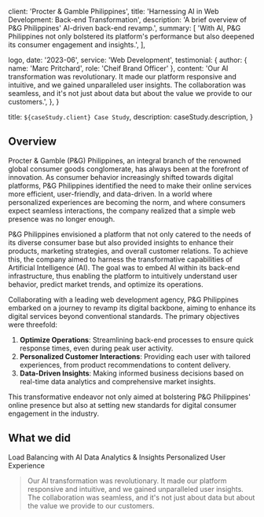
  client: 'Procter & Gamble Philippines',
  title: 'Harnessing AI in Web Development: Back-end Transformation',
  description:
    'A brief overview of P&G Philippines\' AI-driven back-end revamp.',
  summary: [
    'With AI, P&G Philippines not only bolstered its platform\'s performance but also deepened its consumer engagement and insights.',
 ],
 
 logo,
  date: '2023-06',
  service: 'Web Development',
  testimonial: {
    author: { name: 'Marc Pritchard', role: 'Cheif Brand Officer' },
    content:
      'Our AI transformation was revolutionary. It made our platform responsive and intuitive, and we gained unparalleled user insights. The collaboration was seamless, and it\'s not just about data but about the value we provide to our customers.',
  },
}

  title: `${caseStudy.client} Case Study`,
  description: caseStudy.description,
}

## Overview


Procter & Gamble (P&G) Philippines, an integral branch of the renowned global consumer goods conglomerate, has always been at the forefront of innovation. As consumer behavior increasingly shifted towards digital platforms, P&G Philippines identified the need to make their online services more efficient, user-friendly, and data-driven. In a world where personalized experiences are becoming the norm, and where consumers expect seamless interactions, the company realized that a simple web presence was no longer enough.

P&G Philippines envisioned a platform that not only catered to the needs of its diverse consumer base but also provided insights to enhance their products, marketing strategies, and overall customer relations. To achieve this, the company aimed to harness the transformative capabilities of Artificial Intelligence (AI). The goal was to embed AI within its back-end infrastructure, thus enabling the platform to intuitively understand user behavior, predict market trends, and optimize its operations.

Collaborating with a leading web development agency, P&G Philippines embarked on a journey to revamp its digital backbone, aiming to enhance its digital services beyond conventional standards. The primary objectives were threefold:

1. **Optimize Operations**: Streamlining back-end processes to ensure quick response times, even during peak user activity.
2. **Personalized Customer Interactions**: Providing each user with tailored experiences, from product recommendations to content delivery.
3. **Data-Driven Insights**: Making informed business decisions based on real-time data analytics and comprehensive market insights.

This transformative endeavor not only aimed at bolstering P&G Philippines' online presence but also at setting new standards for digital consumer engagement in the industry.

## What we did
<TagList>
  <TagListItem>Load Balancing with AI</TagListItem>
  <TagListItem>Data Analytics & Insights</TagListItem>
  <TagListItem>Personalized User Experience</TagListItem>
  
</TagList>

<Blockquote
  author={{ name: 'Marc Pritchard', role: 'Chief Brand Officer' }}
  image={{ src: imageMarcPritchard}}
>
  Our AI transformation was revolutionary. It made our platform responsive and intuitive, and we gained unparalleled user insights. The collaboration was seamless, and it's not just about data but about the value we provide to our customers.
</Blockquote>

<StatList>
  <StatListItem value="70%" label="Reduction in Server Downtime" />
  <StatListItem value="40%" label="Increase in User Engagement" />
  <StatListItem value="25%" label="Growth in Sales" />
  <StatListItem value="35%" label="Enhanced Data Utlization" />
</StatList>


